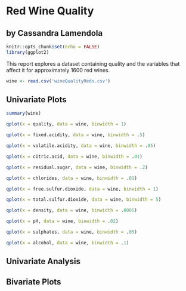 
# Red Wine Quality 
## by Cassandra Lamendola

```r
knitr::opts_chunk$set(echo = FALSE)
library(ggplot2)
```

This report explores a dataset containing quality and the variables that affect it for approximately 1600 red wines.

```r
wine <- read.csv('wineQualityReds.csv')
```

## Univariate Plots

```r
summary(wine)
```

```r
qplot(x = quality, data = wine, binwidth = 1)
```

```r
qplot(x = fixed.acidity, data = wine, binwidth = .5)
```

```r
qplot(x = volatile.acidity, data = wine, binwidth = .05)
```

```r
qplot(x = citric.acid, data = wine, binwidth = .01)
```

```r
qplot(x = residual.sugar, data = wine, binwidth = .2)
```

```r
qplot(x = chlorides, data = wine, binwidth = .01)
```

```r
qplot(x = free.sulfur.dioxide, data = wine, binwidth = 1)
```

```r
qplot(x = total.sulfur.dioxide, data = wine, binwidth = 5)
```

```r
qplot(x = density, data = wine, binwidth = .0005)
```

```r
qplot(x = pH, data = wine, binwidth = .02)
```

```r
qplot(x = sulphates, data = wine, binwidth = .05)
```

```r
qplot(x = alcohol, data = wine, binwidth = .1)
```

## Univariate Analysis


## Bivariate Plots

```r

```

